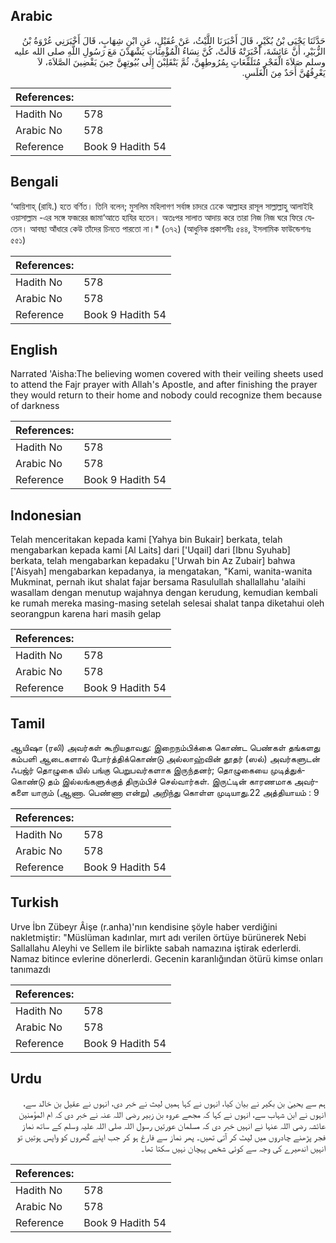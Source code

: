 ## Arabic


<div dir="rtl" lang="ar" style={{fontSize:'larger',backgroundColor:'#f8f9fa',padding:20}}>
حَدَّثَنَا يَحْيَى بْنُ بُكَيْرٍ، قَالَ أَخْبَرَنَا اللَّيْثُ، عَنْ عُقَيْلٍ، عَنِ ابْنِ شِهَابٍ، قَالَ أَخْبَرَنِي عُرْوَةُ بْنُ الزُّبَيْرِ، أَنَّ عَائِشَةَ، أَخْبَرَتْهُ قَالَتْ، كُنَّ نِسَاءُ الْمُؤْمِنَاتِ يَشْهَدْنَ مَعَ رَسُولِ اللَّهِ صلى الله عليه وسلم صَلاَةَ الْفَجْرِ مُتَلَفِّعَاتٍ بِمُرُوطِهِنَّ، ثُمَّ يَنْقَلِبْنَ إِلَى بُيُوتِهِنَّ حِينَ يَقْضِينَ الصَّلاَةَ، لاَ يَعْرِفُهُنَّ أَحَدٌ مِنَ الْغَلَسِ‏.‏
</div>
<div style={{backgroundColor:'#f8f9fa',padding:20, marginBottom: 10}}><table> <thead> <tr> <th>References:</th> <th></th> </tr> </thead> <tbody><tr><td>Hadith No</td><td>578</td></tr><tr><td>Arabic No</td><td>578</td></tr><tr><td>Reference</td><td>Book 9 Hadith 54</td></tr></tbody></table></div>

## Bengali


<div dir="ltr" lang="bn" style={{fontSize:'larger',backgroundColor:'#f8f9fa',padding:20}}>
‘আয়িশাহ্ (রাযি.) হতে বর্ণিত। তিনি বলেন; মুসলিম মহিলাগণ সর্বাঙ্গ চাদরে ঢেকে আল্লাহর রাসূল সাল্লাল্লাহু আলাইহি ওয়াসাল্লাম -এর সঙ্গে ফজরের জামা‘আতে হাযির হতেন। অতঃপর সালাত আদায় করে তারা নিজ নিজ ঘরে ফিরে যেতেন। আবছা আঁধারে কেউ তাঁদের চিনতে পারতো না।* (৩৭২) (আধুনিক প্রকাশনীঃ ৫৪৪, ইসলামিক ফাউন্ডেশনঃ ৫৫১)
</div>
<div style={{backgroundColor:'#f8f9fa',padding:20, marginBottom: 10}}><table> <thead> <tr> <th>References:</th> <th></th> </tr> </thead> <tbody><tr><td>Hadith No</td><td>578</td></tr><tr><td>Arabic No</td><td>578</td></tr><tr><td>Reference</td><td>Book 9 Hadith 54</td></tr></tbody></table></div>

## English


<div dir="ltr" lang="en" style={{fontSize:'larger',backgroundColor:'#f8f9fa',padding:20}}>
Narrated 'Aisha:The believing women covered with their veiling sheets used to attend the Fajr prayer with Allah's Apostle, and after finishing the prayer they would return to their home and nobody could recognize them because of darkness
</div>
<div style={{backgroundColor:'#f8f9fa',padding:20, marginBottom: 10}}><table> <thead> <tr> <th>References:</th> <th></th> </tr> </thead> <tbody><tr><td>Hadith No</td><td>578</td></tr><tr><td>Arabic No</td><td>578</td></tr><tr><td>Reference</td><td>Book 9 Hadith 54</td></tr></tbody></table></div>

## Indonesian


<div dir="ltr" lang="id" style={{fontSize:'larger',backgroundColor:'#f8f9fa',padding:20}}>
Telah menceritakan kepada kami [Yahya bin Bukair] berkata, telah mengabarkan kepada kami [Al Laits] dari ['Uqail] dari [Ibnu Syuhab] berkata, telah mengabarkan kepadaku ['Urwah bin Az Zubair] bahwa ['Aisyah] mengabarkan kepadanya, ia mengatakan, "Kami, wanita-wanita Mukminat, pernah ikut shalat fajar bersama Rasulullah shallallahu 'alaihi wasallam dengan menutup wajahnya dengan kerudung, kemudian kembali ke rumah mereka masing-masing setelah selesai shalat tanpa diketahui oleh seorangpun karena hari masih gelap
</div>
<div style={{backgroundColor:'#f8f9fa',padding:20, marginBottom: 10}}><table> <thead> <tr> <th>References:</th> <th></th> </tr> </thead> <tbody><tr><td>Hadith No</td><td>578</td></tr><tr><td>Arabic No</td><td>578</td></tr><tr><td>Reference</td><td>Book 9 Hadith 54</td></tr></tbody></table></div>

## Tamil


<div dir="ltr" lang="ta" style={{fontSize:'larger',backgroundColor:'#f8f9fa',padding:20}}>
ஆயிஷா (ரலி) அவர்கள் கூறியதாவது: இறைநம்பிக்கை கொண்ட பெண்கள் தங்களது கம்பளி ஆடைகளால் போர்த்திக்கொண்டு அல்லாஹ்வின் தூதர் (ஸல்) அவர்களுடன் ஃபஜ்ர் தொழுகை யில் பங்கு பெறுபவர்களாக இருந்தனர்; தொழுகையை முடித்துக்கொண்டு தம் இல்லங்களுக்குத் திரும்பிச் செல்வார்கள். இருட்டின் காரணமாக அவர்களை யாரும் (ஆணா. பெண்ணா என்று) அறிந்து கொள்ள முடியாது.22 அத்தியாயம் : 9
</div>
<div style={{backgroundColor:'#f8f9fa',padding:20, marginBottom: 10}}><table> <thead> <tr> <th>References:</th> <th></th> </tr> </thead> <tbody><tr><td>Hadith No</td><td>578</td></tr><tr><td>Arabic No</td><td>578</td></tr><tr><td>Reference</td><td>Book 9 Hadith 54</td></tr></tbody></table></div>

## Turkish


<div dir="ltr" lang="tr" style={{fontSize:'larger',backgroundColor:'#f8f9fa',padding:20}}>
Urve İbn Zübeyr Âişe (r.anha)'nın kendisine şöyle haber verdiğini nakletmiştir: "Müslüman kadınlar, mırt adı verilen örtüye bürünerek Nebi Sallallahu Aleyhi ve Sellem ile birlikte sabah namazına iştirak ederlerdi. Namaz bitince evlerine dönerlerdi. Gecenin karanlığından ötürü kimse onları tanımazdı
</div>
<div style={{backgroundColor:'#f8f9fa',padding:20, marginBottom: 10}}><table> <thead> <tr> <th>References:</th> <th></th> </tr> </thead> <tbody><tr><td>Hadith No</td><td>578</td></tr><tr><td>Arabic No</td><td>578</td></tr><tr><td>Reference</td><td>Book 9 Hadith 54</td></tr></tbody></table></div>

## Urdu


<div dir="rtl" lang="ur" style={{fontSize:'larger',backgroundColor:'#f8f9fa',padding:20}}>
ہم سے یحییٰ بن بکیر نے بیان کیا، انہوں نے کہا ہمیں لیث نے خبر دی، انہوں نے عقیل بن خالد سے، انہوں نے ابن شہاب سے، انہوں نے کہا کہ مجھے عروہ بن زبیر رضی اللہ عنہ نے خبر دی کہ ام المؤمنین عائشہ رضی اللہ عنہا نے انہیں خبر دی کہ مسلمان عورتیں رسول اللہ صلی اللہ علیہ وسلم کے ساتھ نماز فجر پڑھنے چادروں میں لپٹ کر آتی تھیں۔ پھر نماز سے فارغ ہو کر جب اپنے گھروں کو واپس ہوتیں تو انہیں اندھیرے کی وجہ سے کوئی شخص پہچان نہیں سکتا تھا۔
</div>
<div style={{backgroundColor:'#f8f9fa',padding:20, marginBottom: 10}}><table> <thead> <tr> <th>References:</th> <th></th> </tr> </thead> <tbody><tr><td>Hadith No</td><td>578</td></tr><tr><td>Arabic No</td><td>578</td></tr><tr><td>Reference</td><td>Book 9 Hadith 54</td></tr></tbody></table></div>